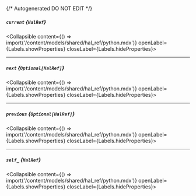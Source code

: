 {/* Autogenerated DO NOT EDIT  */}

##### `current` *{`HalRef`}*
<Collapsible content={() => import('/content/models/shared/hal_ref/python.mdx')} openLabel={Labels.showProperties} closeLabel={Labels.hideProperties}>
</Collapsible>

---
##### `next` *{`Optional[HalRef]`}*
<Collapsible content={() => import('/content/models/shared/hal_ref/python.mdx')} openLabel={Labels.showProperties} closeLabel={Labels.hideProperties}>
</Collapsible>

---
##### `previous` *{`Optional[HalRef]`}*
<Collapsible content={() => import('/content/models/shared/hal_ref/python.mdx')} openLabel={Labels.showProperties} closeLabel={Labels.hideProperties}>
</Collapsible>

---
##### `self_` *{`HalRef`}*
<Collapsible content={() => import('/content/models/shared/hal_ref/python.mdx')} openLabel={Labels.showProperties} closeLabel={Labels.hideProperties}>
</Collapsible>


